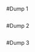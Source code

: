 #Dump 1

```{r d1, code = readLines(knitr::purl(input = "01.Rmd", output = "knitr/01.R", documentation = 0)), eval = FALSE, tidy=TRUE, tidy.opts = list(blank = FALSE, width.cutoff = 55)}
```
#Dump 2

```{r d2, code = readLines(knitr::purl(input = "02.Rmd", output = "knitr/02.R", documentation = 0)), eval = FALSE, tidy=TRUE, tidy.opts = list(blank = FALSE, width.cutoff = 55)}
```

#Dump 3

```{r d2, code = readLines(knitr::purl(input = "03.Rmd", output = "knitr/03.R", documentation = 0)), eval = FALSE, tidy=TRUE, tidy.opts = list(blank = FALSE, width.cutoff = 55)}
```